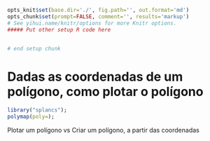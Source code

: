 ```r
opts_knit$set(base.dir='./', fig.path='', out.format='md')
opts_chunk$set(prompt=FALSE, comment='', results='markup')
# See yihui.name/knitr/options for more Knitr options.
##### Put other setup R code here


# end setup chunk
```

# Dadas as coordenadas de um polígono, como plotar o polígono

```r
library("splancs");
polymap(poly=);
```

Plotar um polígono vs Criar um polígono, a partir das coordenadas